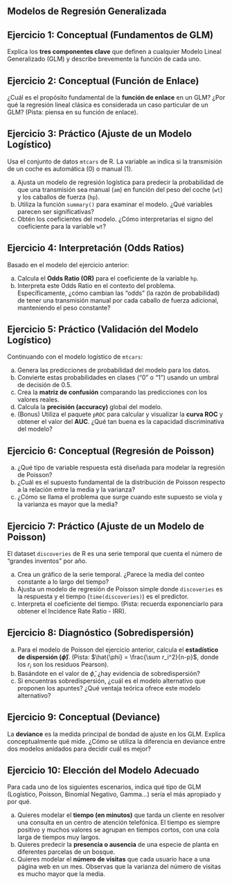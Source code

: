 <!-- ---
title: "Ejercicios: Modelos de Regresión Generalizada"
subtitle: "Modelos Estadísticos de Predicción"
author: "Víctor Aceña Gil - Isaac Martín de Diego"
date: today
format: 
  html:
    toc: true
    toc-depth: 3
    code-fold: false
    theme: cosmo
execute:
  warning: false
  message: false
--- -->

## **Modelos de Regresión Generalizada**

## Ejercicio 1: Conceptual (Fundamentos de GLM)

Explica los **tres componentes clave** que definen a cualquier Modelo Lineal Generalizado (GLM) y describe brevemente la función de cada uno.



## Ejercicio 2: Conceptual (Función de Enlace)

¿Cuál es el propósito fundamental de la **función de enlace** en un GLM? ¿Por qué la regresión lineal clásica es considerada un caso particular de un GLM? (Pista: piensa en su función de enlace). 



## Ejercicio 3: Práctico (Ajuste de un Modelo Logístico)

Usa el conjunto de datos `mtcars` de R. La variable `am` indica si la transmisión de un coche es automática (0) o manual (1).

a) Ajusta un modelo de regresión logística para predecir la probabilidad de que una transmisión sea manual (`am`) en función del peso del coche (`wt`) y los caballos de fuerza (`hp`).
b) Utiliza la función `summary()` para examinar el modelo. ¿Qué variables parecen ser significativas?
c) Obtén los coeficientes del modelo. ¿Cómo interpretarías el signo del coeficiente para la variable `wt`?



## Ejercicio 4: Interpretación (Odds Ratios)

Basado en el modelo del ejercicio anterior:

a) Calcula el **Odds Ratio (OR)** para el coeficiente de la variable `hp`.
b) Interpreta este Odds Ratio en el contexto del problema. Específicamente, ¿cómo cambian las "odds" (la razón de probabilidad) de tener una transmisión manual por cada caballo de fuerza adicional, manteniendo el peso constante? 



## Ejercicio 5: Práctico (Validación del Modelo Logístico)

Continuando con el modelo logístico de `mtcars`:

a) Genera las predicciones de probabilidad del modelo para los datos.
b) Convierte estas probabilidades en clases ("0" o "1") usando un umbral de decisión de 0.5.
c) Crea la **matriz de confusión** comparando las predicciones con los valores reales.
d) Calcula la **precisión (accuracy)** global del modelo.
e) (Bonus) Utiliza el paquete `pROC` para calcular y visualizar la **curva ROC** y obtener el valor del **AUC**. ¿Qué tan buena es la capacidad discriminativa del modelo? 



## Ejercicio 6: Conceptual (Regresión de Poisson)

a) ¿Qué tipo de variable respuesta está diseñada para modelar la regresión de Poisson?
b) ¿Cuál es el supuesto fundamental de la distribución de Poisson respecto a la relación entre la media y la varianza?
c) ¿Cómo se llama el problema que surge cuando este supuesto se viola y la varianza es mayor que la media?



## Ejercicio 7: Práctico (Ajuste de un Modelo de Poisson)

El dataset `discoveries` de R es una serie temporal que cuenta el número de "grandes inventos" por año.

a) Crea un gráfico de la serie temporal. ¿Parece la media del conteo constante a lo largo del tiempo?
b) Ajusta un modelo de regresión de Poisson simple donde `discoveries` es la respuesta y el tiempo (`time(discoveries)`) es el predictor.
c) Interpreta el coeficiente del tiempo. (Pista: recuerda exponenciarlo para obtener el Incidence Rate Ratio - IRR). 



## Ejercicio 8: Diagnóstico (Sobredispersión)

a) Para el modelo de Poisson del ejercicio anterior, calcula el **estadístico de dispersión ($\hat{\phi}$)**. (Pista: $\hat{\phi} = \frac{\sum r_i^2}{n-p}$, donde los $r_i$ son los residuos Pearson).
b) Basándote en el valor de $\hat{\phi}$, ¿hay evidencia de sobredispersión?
c) Si encuentras sobredispersión, ¿cuál es el modelo alternativo que proponen los apuntes? ¿Qué ventaja teórica ofrece este modelo alternativo?



## Ejercicio 9: Conceptual (Deviance)

La **deviance** es la medida principal de bondad de ajuste en los GLM. Explica conceptualmente qué mide. ¿Cómo se utiliza la diferencia en deviance entre dos modelos anidados para decidir cuál es mejor?



## Ejercicio 10: Elección del Modelo Adecuado

Para cada uno de los siguientes escenarios, indica qué tipo de GLM (Logístico, Poisson, Binomial Negativo, Gamma...) sería el más apropiado y por qué. 

a) Quieres modelar el **tiempo (en minutos)** que tarda un cliente en resolver una consulta en un centro de atención telefónica. El tiempo es siempre positivo y muchos valores se agrupan en tiempos cortos, con una cola larga de tiempos muy largos.
b) Quieres predecir la **presencia o ausencia** de una especie de planta en diferentes parcelas de un bosque.
c) Quieres modelar el **número de visitas** que cada usuario hace a una página web en un mes. Observas que la varianza del número de visitas es mucho mayor que la media.
